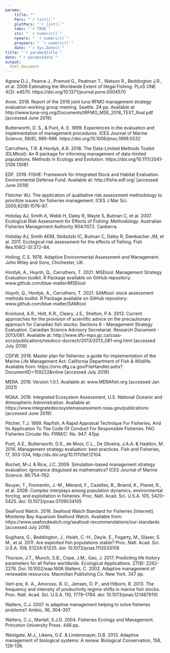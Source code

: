 ```yaml
---
params: 
    title: ""
    Pars: "`r list()`"
    plotPars: "`r list()`"
    tabs: "`r TRUE`"
    its: " `r numeric()`"
    nyears: " `r numeric()`"
    proyears: " `r numeric()`"
    date: "`r Sys.Date()`"
title: "`r params$title`"
date: "`r params$date`"
output:
  html_document
---
```



Agnew D.J., Pearce J., Pramod G., Peatman T., Watson R., Beddington J.R., et al. 2009 Estimating the Worldwide Extent of Illegal Fishing. PLoS ONE 4(2): e4570. https://doi.org/10.1371/journal.pone.0004570

Anon. 2018. Report of the 2018 joint tuna RFMO management strategy evaluation working group meeting. Seattle. 24 pp. Available at http://www.tuna-org.org/Documents/tRFMO_MSE_2018_TEXT_final.pdf [accessed June 2019]

Butterworth, D. S., & Punt, A. E. 1999. Experiences in the evaluation and implementation of management procedures. ICES Journal of Marine Science, 56(6), 985–998. https://doi.org/10.1006/jmsc.1999.0532

Carruthers, T.R. & Hordyk, A.R. 2018. The Data-Limited Methods Toolkit (DLMtool): An R package for informing management of data-limited populations. Methods in Ecology and Evolution. https://doi.org/10.1111/2041-210X.13081

EDF. 2019. FISHE: Framework for Integrated Stock and Habitat Evaluation. Environmental Defense Fund. Available at: http://fishe.edf.org/ [accessed June 2019]

Fletcher WJ. The application of qualitative risk assessment methodology to prioritize issues for fisheries management. ICES J Mar Sci. 2005;62(8):1576–87.

Hobday AJ, Smith A, Webb H, Daley R, Wayte S, Bulman C, et al. 2007. Ecological Risk Assessment for Effects of Fishing: Methodology. Australian Fisheries Management Authority R04/1072. Canberra.

Hobday AJ, Smith ADM, Stobutzki IC, Bulman C, Daley R, Dambacher JM, et al. 2011. Ecological risk assessment for the effects of fishing. Fish Res.108(2–3):372–84.

Holling, C.S. 1978. Adaptive Environmental Assessment and Management. John Wiley and Sons, Chichester, UK.

Hordyk, A., Huynh, Q., Carruthers, T. 2021. MSEtool: Management Strategy Evaluation toolkit. R Package available on GitHub repository: www.github.com/blue-matter/MSEtool

Huynh, Q., Hordyk, A., Carruthers, T. 2021. SAMtool: stock assessment methods toolkit. R Package available on GitHub repository: www.github.com/blue-matter/SAMtool

Kronlund, A.R., Holt, K.R., Cleary, J.S., Shelton, P.A. 2013. Current approaches for the provision of scientific advice on the precautionary approach for Canadian fish stocks: Sections 8 – Management Strategy Evaluation. Canadian Science Advisory Secretariat. Research Document - 2013/081. Available at: http://www.dfo-mpo.gc.ca/csas-sccs/publications/resdocs-docrech/2013/2013_081-eng.html [accessed July 2019]

CDFW. 2018. Master plan for fisheries: a guide for implementation of the Marine Life Management Act. California Department of Fish & Wildlife. Available from: https://nrm.dfg.ca.gov/FileHandler.ashx?DocumentID=159222&inline [accessed July 2019]

MERA. 2019. Version 1.0.1. Available at: www.MERAfish.org [accessed Jan 2021]

NOAA. 2019. Integrated Ecosystem Assessment, U.S. National Oceanic and Atmospheric Administration. Available at: https://www.integratedecosystemassessment.noaa.gov/publications [accessed June 2019]

Pitcher, T.J.  1999. Rapfish, A Rapid Appraisal Technique For Fisheries, And Its Application To The Code Of Conduct For Responsible Fisheries. FAO Fisheries Circular No. FIRM/C: No. 947: 47pp

Punt, A.E., Butterworth, D.S., de Moor, C.L., De Oliveira, J.A.A. & Haddon, M. 2016. Management strategy evaluation: best practices. Fish and Fisheries, 17, 303–334, http://dx.doi.org/10.1111/faf.12104.

Rochet, M-J. & Rice, J.C. 2009. Simulation-based management strategy evaluation: ignorance disguised as mathematics? ICES Journal of Marine Science. 66:754-762.

Rouyer, T., Fromentin, J.-M., Ménard, F., Cazelles, B., Briand, K., Pianet, R., et al. 2008. Complex interplays among population dynamics, environmental forcing, and exploitation in fisheries. Proc. Natl. Acad. Sci. U.S.A. 105, 5420–5425. doi: 10.1073/pnas.0709034105

SeaFood Watch. 2016. Seafood Watch Standard for Fisheries [Internet]. Monterey Bay Aquarium Seafood Watch. Available from: https://www.seafoodwatch.org/seafood-recommendations/our-standards [accessed July 2019]

Sugihara, G., Beddington, J., Hsieh, C.-H., Deyle, E., Fogarty, M., Slaser, S. M., et al. 2011. Are exploited fish populations stable? Proc. Natl. Acad. Sci. U.S.A. 108, E1224–E1225. doi: 10.1073/pnas.1112033108

Thorson, J.T., Munch, S.B., Cope, J.M., Gao, J. 2017. Predicting life history parameters for all fishes worldwide. Ecological Applications. 27(8): 2262-2276. Doi: 10.1002/eap.1606.Walters, C. 2002. Adaptive management of renewable resources. Macmillan Publishing Co. New York. 347 pp. 

Vert-pre, K. A., Amoroso, R. O., Jensen, O. P., and Hilborn, R. 2013. The frequency and intensity of productivity regime shifts in marine fish stocks. Proc. Natl. Acad. Sci. U.S.A. 110, 1779–1784. doi: 10.1073/pnas.1214879110

Walters, C.J. 2007. Is adaptive management helping to solve fisheries problems? Ambio, 36, 304-307.

Walters, C.J., Martell, S.J.D. 2004. Fisheries Ecology and Management. Princeton University Press. 448 pp. 

Westgate, M.J., Likens, G.E. & Lindenmayer, D.B. 2013. Adaptive management of biological systems: A review. Biological Conservation, 158, 128-139.
